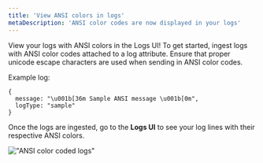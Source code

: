 ```yaml
---
title: 'View ANSI colors in logs'
metaDescription: 'ANSI color codes are now displayed in your logs'
---
```


View your logs with ANSI colors in the Logs UI! To get started, ingest logs with ANSI color codes attached to a log attribute. Ensure that proper unicode escape characters are used when sending in ANSI color codes.

Example log: 

```
{ 
  message: "\u001b[36m Sample ANSI message \u001b[0m",
  logType: "sample"
}
``` 

Once the logs are ingested, go to the **Logs UI** to see your log lines with their respective ANSI colors.

!["ANSI color coded logs"](./images/ansi-color-codes-in-log-table.png "ANSI color coded logs")